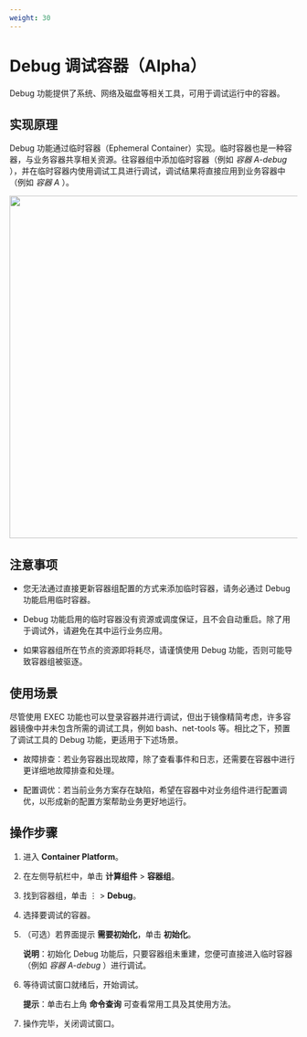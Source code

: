 ```yaml
---
weight: 30
---
```


# Debug 调试容器（Alpha）

Debug 功能提供了系统、网络及磁盘等相关工具，可用于调试运行中的容器。

## 实现原理


Debug 功能通过临时容器（Ephemeral Container）实现。临时容器也是一种容器，与业务容器共享相关资源。往容器组中添加临时容器（例如 *容器 A-debug* ），并在临时容器内使用调试工具进行调试，调试结果将直接应用到业务容器中（例如 *容器 A* ）。



<img src="./assets/pod_debug_schema.png" width="600" />


## 注意事项

* 您无法通过直接更新容器组配置的方式来添加临时容器，请务必通过 Debug 功能启用临时容器。

* Debug 功能启用的临时容器没有资源或调度保证，且不会自动重启。除了用于调试外，请避免在其中运行业务应用。


* 如果容器组所在节点的资源即将耗尽，请谨慎使用 Debug 功能，否则可能导致容器组被驱逐。



## 使用场景

尽管使用 EXEC 功能也可以登录容器并进行调试，但出于镜像精简考虑，许多容器镜像中并未包含所需的调试工具，例如 bash、net-tools 等。相比之下，预置了调试工具的 Debug 功能，更适用于下述场景。

* 故障排查：若业务容器出现故障，除了查看事件和日志，还需要在容器中进行更详细地故障排查和处理。


* 配置调优：若当前业务方案存在缺陷，希望在容器中对业务组件进行配置调优，以形成新的配置方案帮助业务更好地运行。





## 操作步骤

1. 进入 **Container Platform**。

1. 在左侧导航栏中，单击 **计算组件** > **容器组**。

2. 找到容器组，单击 ⋮ > **Debug**。
3. 选择要调试的容器。
4. （可选）若界面提示 **需要初始化**，单击 **初始化**。

    **说明**：初始化 Debug 功能后，只要容器组未重建，您便可直接进入临时容器（例如 *容器 A-debug* ）进行调试。

5. 等待调试窗口就绪后，开始调试。

    **提示**：单击右上角 **命令查询** 可查看常用工具及其使用方法。

6. 操作完毕，关闭调试窗口。
